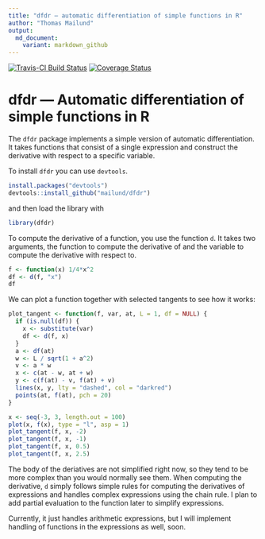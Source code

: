 ```yaml
---
title: "dfdr — automatic differentiation of simple functions in R"
author: "Thomas Mailund"
output:
  md_document:
    variant: markdown_github
---
```


[![Travis-CI Build Status](https://travis-ci.org/mailund/dfdr.svg?branch=master)](https://travis-ci.org/mailund/dfdr)
[![Coverage Status](https://img.shields.io/codecov/c/github/mailund/dfdr/master.svg)](https://codecov.io/github/mailund/dfdr?branch=master)


# dfdr — Automatic differentiation of simple functions in R

The `dfdr` package implements a simple version of automatic differentiation. It takes functions that consist of a single expression and construct the derivative with respect to a specific variable. 

To install `dfdr` you can use `devtools`.

```r
install.packages("devtools")
devtools::install_github("mailund/dfdr")
```

and then load the library with

```r
library(dfdr)
```

To compute the derivative of a function, you use the function `d`. It takes two arguments, the function to compute the derivative of and the variable to compute the derivative with respect to.

```r
f <- function(x) 1/4*x^2
df <- d(f, "x")
df
```

We can plot a function together with selected tangents to see how it works:

```r
plot_tangent <- function(f, var, at, L = 1, df = NULL) {
  if (is.null(df)) {
    x <- substitute(var)
    df <- d(f, x)
  }
  a <- df(at)
  w <- L / sqrt(1 + a^2)
  v <- a * w
  x <- c(at - w, at + w)
  y <- c(f(at) - v, f(at) + v)
  lines(x, y, lty = "dashed", col = "darkred")
  points(at, f(at), pch = 20)
}

x <- seq(-3, 3, length.out = 100)
plot(x, f(x), type = "l", asp = 1)
plot_tangent(f, x, -2)
plot_tangent(f, x, -1)
plot_tangent(f, x, 0.5)
plot_tangent(f, x, 2.5)
```

The body of the deriatives are not simplified right now, so they tend to be more complex than you would normally see them. When computing the derivative, `d` simply follows simple rules for computing the derivatives of expressions and handles complex expressions using the chain rule. I plan to add partial evaluation to the function later to simplify expressions.

Currently, it just handles arithmetic expressions, but I will implement handling of functions in the expressions as well, soon.
